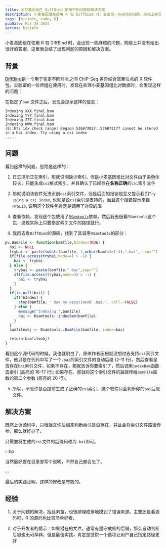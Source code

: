 ```yaml
---
title: 大型基因组在 DiffBind 使用中的问题和解决方案
description: 小麦基因组在使用 R 包 DiffBind 时，会出现一些麻烦的问题，网络上并没有给出很好的答案，这里我总结了出现问题的原因和解决方案。
tags: [bioinfo, code, R]
pubDate: Mar 28 2024
series: bioinfo
---
```




小麦基因组在使用 R 包 DiffBind 时，会出现一些麻烦的问题，网络上并没有给出很好的答案，这里我总结了出现问题的原因和解决方案。

## 背景

[DiffBind](https://bioconductor.org/packages/DiffBind/)是一个用于鉴定不同样本之间 ChIP-Seq 差异结合富集位点的 R 软件包。实验室的一位师姐在使用时，发现在处理小麦基因组比对数据时，会发现这样的问题：

在指定了`bam` 文件之后，发现会提示这样的信息：

```shell
Indexing XXX.final.bam
Indexing YYY.final.bam
Indexing ZZZ.final.bam
Indexing WWW.final.bam
[E::hts idx check range] Region 536873027.,536873177 cannot be stored in a bai index. Try using a csi index
.....
```

## 问题

看到这样的问题，思路是这样的：

1. 日志提示正在索引，那就说明缺少索引。但是小麦基因组比对文件由于染色体较长，只能生成`csi`格式索引，并且确认了已经存在**名称正确**的`csi`索引文件

2. 那就说明该软件无法识别`csi`索引文件，但是后面的报错信息又提示我们`Try using a csi index`, 也就是说`csi`索引是支持的，而且这个报错提示来自`HTSLib`, 说明这个软件包肯定是调用了对应的库

3. 查看依赖，发现这个包使用了[`RSamtools`](https://bioconductor.org/packages/release/bioc/html/Rsamtools.html)依赖，然后我去细看`RSamtools`这个包，发现实际上只要指定索引文件的路径就行。

4. 我再去看`DiffBind`的源码，找到了其调用`RSamtools`的部分：

```r showLineNumbers {16,17,20}
pv.BamFile <- function(bamfile,bIndex=TRUE) {
  bai <- NULL
  trybai <- paste(substr(bamfile, 1,nchar(bamfile)-4),".bai", sep="")
  if(file.access(trybai,mode=4) > -1) {
    bai <- trybai
  } else {
    trybai <- paste(bamfile,".bai",sep="")
    if(file.access(trybai,mode=4) > -1) {
      bai <- trybai
    }
  }
  if(is.null(bai)) {
    if(!bIndex) {
      stop(bamfile, " has no associated .bai.", call.=FALSE)
    } else {
      message("Indexing ",bamfile)
      bai <- Rsamtools::indexBam(bamfile)
    }
  }
  bamfileobj <- Rsamtools::BamFile(bamfile, index=bai)

  return(bamfileobj)
}
```

看到这个源代码的时候，我也就明白了，原来作者压根就没想过去支持`csi`索引文件，他只是在代码中写了一个`.bai`的索引文件的自动后缀 (2-11 行)，然后查看是否存在`bai`索引文件，如果不存在，那就告诉你要索引了，然后调用`indexBam`函数去索引 (高亮的 16-17 行); 如果存在，那就将这个索引文件的路径传给`BamFile`函数的第二个参数 (高亮的 20 行)。

5. 所以，不管你是否提前生成了正确的`csi`索引，这个软件只会判断你的`bai`后缀文件。

## 解决方案

既然上诉源码中，只根据文件后缀来判断索引是否存在，并且会将索引文件路径传参，那么就好办了。

只需要将生成的`csi`文件的后缀码改为`.bai`即可。

:::tip

当然最好要在目录里写个说明，不然自己都会忘了。

:::

最后的实践证明，这样的修改是有效的。


## 经验

1. 关于问题的解决，抽丝剥茧，也很顺理成章地摸到了错误来源。主要还是看源码吧，R 的源码也比较简单好看。

2. 对于开发者的启示：如果潜在的文件，通常有墨守成规的后缀，那么自动判断后缀也无可厚非。但是最佳实践，肯定是提供一个选项让用户自己指定路径更好
